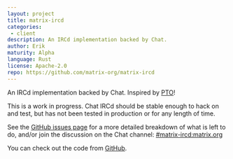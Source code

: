 ```yaml
---
layout: project
title: matrix-ircd
categories: 
 - client
description: An IRCd implementation backed by Chat.
author: Erik
maturity: Alpha
language: Rust
license: Apache-2.0
repo: https://github.com/matrix-org/matrix-ircd
---
```


An IRCd implementation backed by Chat. Inspired by [PTO](./pto.html)!

This is a work in progress. Chat IRCd should be stable enough to hack on and test, but has not been tested in production or for any length of time.

See the [GitHub issues page](https://github.com/matrix-org/matrix-ircd/issues) for a more detailed breakdown of what is left to do, and/or join the discussion on the Chat channel: [#matrix-ircd:matrix.org](https://to.chat.imzqqq.top/#/#matrix-ircd:matrix.org)

You can check out the code from [GitHub](https://github.com/matrix-org/matrix-ircd).


